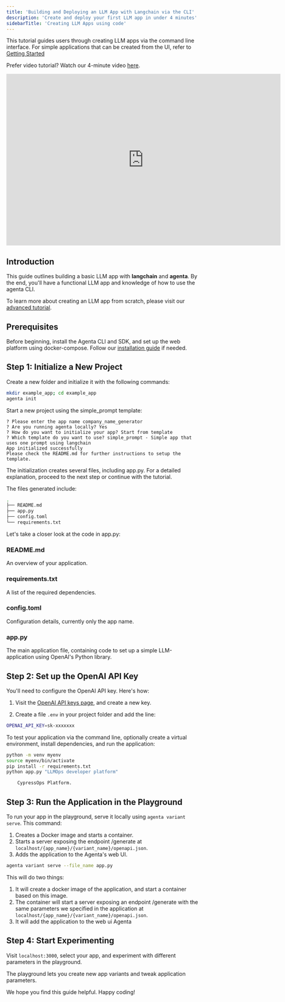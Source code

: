 ```yaml
---
title: 'Building and Deploying an LLM App with Langchain via the CLI'
description: 'Create and deploy your first LLM app in under 4 minutes'
sidebarTitle: 'Creating LLM Apps using code'
---
```


<Note>This tutorial guides users through creating LLM apps via the command line interface. For simple applications that can be created from the UI, refer to [Getting Started](/quickstart/getting-started-code) </Note>

Prefer video tutorial? Watch our 4-minute video [here](https://youtu.be/nggaRwDZM-0).


<iframe width="720" height="450" src="https://www.youtube.com/embed/nggaRwDZM-0?si=1m5Fhz4JHqgslGLC" title="YouTube video player" frameborder="0" allow="accelerometer; autoplay; clipboard-write; encrypted-media; gyroscope; picture-in-picture; web-share" allowfullscreen></iframe>

## Introduction

This guide outlines building a basic LLM app with **langchain** and **agenta**. By the end, you'll have a functional LLM app and knowledge of how to use the agenta CLI.

To learn more about creating an LLM app from scratch, please visit our [advanced tutorial](/tutorials/your-first-llm-app).

## Prerequisites

Before beginning, install the Agenta CLI and SDK, and set up the web platform using docker-compose. Follow our [installation guide](/installation) if needed.

## Step 1: Initialize a New Project

Create a new folder and initialize it with the following commands:

```bash
mkdir example_app; cd example_app
agenta init
```

Start a new project using the simple_prompt template:

````
? Please enter the app name company_name_generator
? Are you running agenta locally? Yes
? How do you want to initialize your app? Start from template
? Which template do you want to use? simple_prompt - Simple app that uses one prompt using langchain
App initialized successfully
Please check the README.md for further instructions to setup the template.
````

The initialization creates several files, including app.py. For a detailed explanation, proceed to the next step or continue with the tutorial.

<Accordion title="Understand the Generated Code">

The files generated include:

```bash
.
├── README.md
├── app.py
├── config.toml
└── requirements.txt
```

Let's take a closer look at the code in app.py:

### README.md
An overview of your application.

### requirements.txt
A list of the required dependencies.

### config.toml
Configuration details, currently only the app name.

### app.py
The main application file, containing code to set up a simple LLM-application using OpenAI's Python library.
</Accordion>

## Step 2: Set up the OpenAI API Key

You'll need to configure the OpenAI API key. Here's how:

1. Visit the [OpenAI API keys page](https://platform.openai.com/account/api-keys), and create a new key. 

2. Create a file `.env` in your project folder and add the line:
```bash
OPENAI_API_KEY=sk-xxxxxxx
```

<Accordion title="(Optional Step) Run the application from the CLI">

To test your application via the command line, optionally create a virtual environment, install dependencies, and run the application:

```bash
python -m venv myenv
source myenv/bin/activate
pip install -r requirements.txt
python app.py "LLMOps developer platform"

    CypressOps Platform.
```

</Accordion>

## Step 3: Run the Application in the Playground

To run your app in the playground, serve it locally using `agenta variant serve`. This command:

1. Creates a Docker image and starts a container.
2. Starts a server exposing the endpoint /generate at `localhost/{app_name}/{variant_name}/openapi.json`.
3. Adds the application to the Agenta's web UI.

```bash
agenta variant serve --file_name app.py
```

This will do two things:
1. It will create a docker image of the application, and start a container based on this image.
2. The container will start a server exposing an endpoint /generate with the same parameters we specified in the application at `localhost/{app_name}/{variant_name}/openapi.json`.
3. It will add the application to the web ui Agenta

## Step 4: Start Experimenting

Visit `localhost:3000`, select your app, and experiment with different parameters in the playground.

The playground lets you create new app variants and tweak application parameters.

We hope you find this guide helpful. Happy coding!
